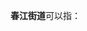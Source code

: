 '''春江街道'''可以指：
{{PRC admin/disambig|33/01/11/002/000|32/04/11/100/000}}
{{disambig|cat=四字乡级行政区划消歧义}}